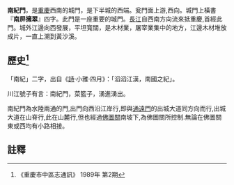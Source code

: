 '''南紀門'''，是[[重慶|重慶]]西南的城門，是下半城的西端。瓮門面上游,西向。城門上橫書『'''南屏擁翠'''』四字。此門是一座重要的城門。[[長江|長江]]自西南方向流來抵重慶,首經此門。城外江邊向西發展，平坦寬闊，是木材業，屠宰業集中的地方，江邊木材堆放成片，一直上溯到黃沙溪。

== 歷史<ref>《重慶市中區志通訊》 1989年 第2期</ref> ==
「南紀」二字，出自《[[詩經|詩]]·小雅·四月》：「滔滔江漢，南國之紀」。

川江號子有言：南紀門，菜籃子，湧進湧出。

南紀門為水陸兩通的門,出門向西沿江岸行,即與[[通遠門|通遠門]]的出城大道同方向而行,出城大道在山脊行,此在山麓行,但也經過[[佛圖關|佛圖關]]南坡下,為佛圖關所控制.無論在佛圖關東或西均有小路相接。

==註釋==
{{reflist}}

{{重慶城門}}